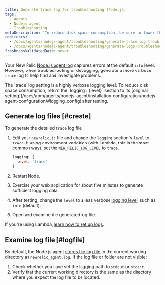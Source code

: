 ```yaml
---
title: Generate trace log for troubleshooting (Node.js)
tags:
  - Agents
  - Nodejs agent
  - Troubleshooting
metaDescription: 'To reduce disk space consumption, be sure to lower the ''trace'' log level after generating a troubleshooting log for your New Relic Node.js agent.'
redirects:
  - /docs/agents/nodejs-agent/troubleshooting/generate-trace-log-troubleshooting-nodejs
  - /docs/agents/nodejs-agent/troubleshooting/generate-logs-troubleshooting-nodejs
freshnessValidatedDate: never
---
```


Your New Relic [Node.js agent log](/docs/apm/agents/nodejs-agent/installation-configuration/nodejs-agent-configuration/#logging_config) captures errors at the default `info` level. However, when troubleshooting or debugging, generate a more verbose `trace` log to help find and investigate problems.

<Callout variant="important">
  The `trace` log setting is a highly verbose logging level. To reduce disk space consumption, return the `logging : {level}` section to its [original setting](/docs/apm/agents/nodejs-agent/installation-configuration/nodejs-agent-configuration/#logging_config) after testing.
</Callout>

## Generate log files [#create]

To generate the detailed `trace` log file:

1. Edit your `newrelic.js` file and change the `logging` section's `level` to `trace`. If using environment variables (with Lambda, this is the most common way), set the `NEW_RELIC_LOG_LEVEL` to `trace`.

   ```js
   logging: {
     level: 'trace'
   }
   ```
2. Restart Node.
3. Exercise your web application for about five minutes to generate sufficient logging data.
4. After testing, change the `level` to a less verbose [logging level](/docs/apm/agents/nodejs-agent/installation-configuration/nodejs-agent-configuration/#log_level), such as `info` (default).
5. Open and examine the generated log file.

If you're using Lambda, [learn how to set up logs](/docs/serverless-function-monitoring/aws-lambda-monitoring/troubleshooting/troubleshoot-enabling-serverless-monitoring-aws-lambda/#attach-logs).

## Examine log file [#logfile]

By default, the Node.js agent [stores the log file](/docs/apm/agents/nodejs-agent/installation-configuration/nodejs-agent-configuration/#log) in the current working directory as `newrelic_agent.log`. If the log file or folder are not visible:

1. Check whether you have set the logging path to `stdout` or `stderr`.
2. Verify that the current working directory is the same as the directory where you expect the log file to be located.
